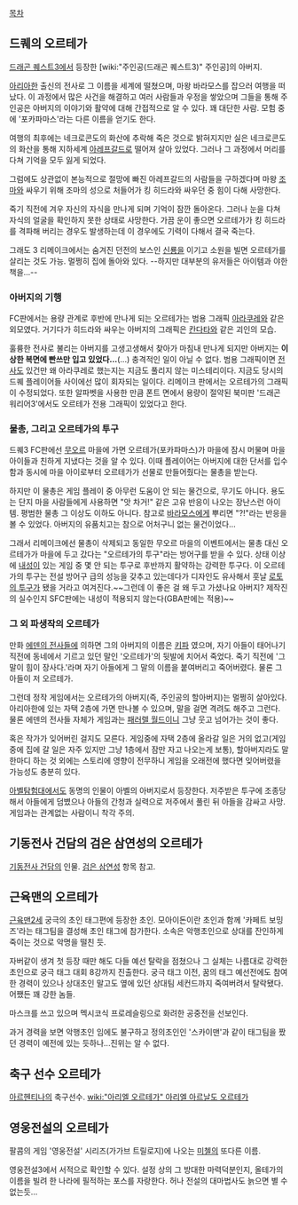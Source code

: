 [[목차]]

== 드퀘의 오르테가 ==
[[드래곤 퀘스트3]]에서 등장한 [wiki:"주인공(드래곤 퀘스트3)" 주인공]의 아버지.

[[아리아한]] 출신의 전사로 그 이름을 세계에 떨쳤으며, 마왕 바라모스를 잡으러 여행을 떠났다. 이 과정에서 많은 사건을 해결하고 여러 사람들과 우정을 쌓았으며 그들을 통해 주인공은 아버지의 이야기와 활약에 대해 간접적으로 알 수 있다. 꽤 대단한 사람. 모험 중에 '포카파마스'라는 다른 이름을 얻기도 한다.

여행의 최후에는 네크로콘도의 화산에 추락해 죽은 것으로 밝혀지지만 실은 네크로콘도의 화산을 통해 지하세계 [[아레프갈드]]로 떨어져 살아 있었다. 그러나 그 과정에서 머리를 다쳐 기억을 모두 잃게 되었다.

그럼에도 상관없이 본능적으로 절망에 빠진 아레프갈드의 사람들을 구하겠다며 마왕 [[조마]]와 싸우기 위해 조마의 성으로 처들어가 킹 히드라와 싸우던 중 힘이 다해 사망한다.

죽기 직전에 겨우 자신의 자식을 만나게 되며 기억이 잠깐 돌아온다. 그러나 눈을 다쳐 자식의 얼굴을 확인하지 못한 상태로 사망한다. 가끔 운이 좋으면 오르테가가 킹 히드라를 격파해 버리는 경우도 발생하는데 이 경우에도 기력이 다해서 결국 죽는다.

그래도 3 리메이크에서는 숨겨진 던전의 보스인 [[신룡]]을 이기고 소원을 빌면 오르테가를 살리는 것도 가능. 멀쩡히 집에 돌아와 있다. --하지만 대부분의 유저들은 아이템과 야한책을...--

=== 아버지의 기행 ===
FC판에서는 용량 관계로 후반에 만나게 되는 오르테가는 범용 그래픽 [[아라쿠레]]와 같은 외모였다. 거기다가 히드라와 싸우는 아버지의 그래픽은 [[칸다타]]와 같은 괴인의 모습. 

훌륭한 전사로 불리는 아버지를  고생고생해서 찾아가 마침내 만나게 되지만 아버지는 '''이상한 복면에 빤쓰만 입고 있었다...'''(...) 충격적인 일이 아닐 수 없다. 범용 그래픽이면 [[전사]]도 있건만 왜 아라쿠레로 했는지는 지금도 풀리지 않는 미스테리이다. 지금도 당시의 드퀘 플레이어들 사이에선 많이 회자되는 일이다. 리메이크 판에서는 오르테가의 그래픽이 수정되었다. 또한 알파벳을 사용한 만큼 폰트 면에서 용량이 절약된 북미판 '드래곤 워리어3'에서도 오르테가 전용 그래픽이 있었다고 한다.

=== 물총, 그리고 오르테가의 투구 ===
드퀘3 FC판에선 [[무오르]] 마을에 가면 오르테가(포카파마스)가 마을에 잠시 머물며 마을 아이들과 친하게 지냈다는 것을 알 수 있다. 이때 플레이어는 아버지에 대한 단서를 입수함과 동시에 마을 아이로부터 오르테가가 선물로 만들어줬다는 물총을 받는다.

하지만 이 물총은 게임 플레이 중 아무런 도움이 안 되는 물건으로, 무기도 아니다. 용도는 단지 마을 사람들에게 사용하면 "앗 차거!" 같은 고유 반응이 나오는 장난스런 아이템. 평범한 물총 그 이상도 이하도 아니다. 참고로 [[바라모스]]에게 뿌리면 "?!"라는 반응을 볼 수 있었다. 아버지의 유품치고는 참으로 어처구니 없는 물건이었다...

그래서 리메이크에선 물총이 삭제되고 동일한 무오르 마을의 이벤트에서는 물총 대신 오르테가가 마을에 두고 갔다는 "오르테가의 투구"라는 방어구를 받을 수 있다. 상태 이상에 [[내성]]이 있는 게임 중 몇 안 되는 투구로 후반까지 활약하는 강력한 투구다. 이 오르테가의 투구는 전설 방어구 급의 성능을 갖추고 있는데다가 디자인도 유사해서 훗날 [[로토의 투구]]가 됐을 거라고 여겨진다.~~그런데 이 좋은 걸 왜 두고 가셨나요 아버지? 제작진의 실수인지 SFC판에는 내성이 적용되지 않는다(GBA판에는 적용)~~

=== 그 외 파생작의 오르테가 ===
만화 [[에덴의 전사들]]에 의하면 그의 아버지의 이름은 [[키파]] 였으며, 자기 아들이 태어나기 직전에 동네에서 기르고 있던 말인 '오르테가'의 뒷발에 치어서 죽었다. 죽기 직전에 '그 말이 힘이 장사다.'라며 자기 아들에게 그 말의 이름을 붙여버리고 죽어버렸다. 물론 그 아들이 저 오르테가. 

그런데 정작 게임에서는 오르테가의 아버지(즉, 주인공의 할아버지)는 멀쩡히 살아있다. 아리아한에 있는 자택 2층에 가면 만나볼 수 있으며, 말을 걸면 격려도 해주고 그런다. 물론 에덴의 전사들 자체가 게임과는 [[패러렐 월드]]이니 그냥 웃고 넘어가는 것이 좋다.

혹은 작가가 잊어버린 걸지도 모른다. 게임중에 자택 2층에 올라갈 일은 거의 없고(게임중에 집에 갈 일은 자주 있지만 그냥 1층에서 잠만 자고 나오는게 보통), 할아버지라도 말 한마디 하는 것 외에는 스토리에 영향이 전무하니 게임을 오래전에 했다면 잊어버렸을 가능성도 충분히 있다.

[[아벨탐험대]]에서도 동명의 인물이 아벨의 아버지로서 등장한다. 저주받은 투구에 조종당해서 아들에게 덤볐으나 아들의 간청과 실력으로 저주에서 풀린 뒤 아들을 감싸고 사망. 게임과는 관계없는 사람이니 착각 주의.

== 기동전사 건담의 검은 삼연성의 오르테가 ==
[[기동전사 건담]]의 인물. [[검은 삼연성]] 항목 참고.

== 근육맨의 오르테가 ==
[[근육맨2세]] 궁극의 초인 태그편에 등장한 초인.
모아이돈이란 초인과 함께 '카페트 보밍즈'라는 태그팀을 결성해 초인 태그에 참가한다.
소속은 악행초인으로 상대를 잔인하게 죽이는 것으로 악명을 떨친 듯.

자버같이 생겨 첫 등장 때만 해도 다들 예선 탈락을 점쳤으나 그 실체는 나름대로 강력한 초인으로 궁극 태그 대회 8강까지 진출한다. 궁극 태그 이전, 꿈의 태그 예선전에도 참여한 경력이 있으나 상대초인 말고도 옆에 있던 상대팀 세컨드까지 죽여버려서 탈락됐다. 어쨌든 꽤 강한 놈들.

마스크를 쓰고 있으며 멕시코식 프로레슬링으로 화려한 공중전을 선보인다.

과거 경력을 보면 악행초인 임에도 불구하고 정의초인인 '스카이맨'과 같이 태그팀을 짰던 경력이 예전에 있는 듯하나...진위는 알 수 없다.

== 축구 선수 오르테가 ==
[[아르헨티나]]의 축구선수. [[wiki:"아리엘 오르테가" 아리엘 아르날도 오르테가]]

== 영웅전설의 오르테가 == 
팔콤의 게임 '영웅전설' 시리즈(가가브 트릴로지)에 나오는 [[미첼]]의 또다른 이름. 

영웅전설3에서 서적으로 확인할 수 있다. 설정 상의 그 방대한 마력덕분인지, 올테가의 이름을 빌려 한 나라에 필적하는 포스를 자랑한다. 허나 전설의 대마법사도 늙으면 별 수 없는듯...
